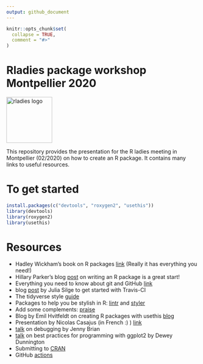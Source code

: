 ```yaml
---
output: github_document
---
```


<!-- README.md is generated from README.Rmd. Please edit that file -->

```r
knitr::opts_chunk$set(
  collapse = TRUE,
  comment = "#>"
)
```
# Rladies package workshop Montpellier 2020

<img src="figures/rainbow.png" width = 120 alt="rladies logo"/>

This repository provides the presentation for the R ladies meeting in Montpellier (02/2020) on how to create an R package. It contains many links to useful resources.

# To get started

```r
install.packages(c("devtools", "roxygen2", "usethis"))
library(devtools)
library(roxygen2)
library(usethis)
```

# Resources
- Hadley Wickham's book on R packages [link](http://r-pkgs.had.co.nz/) (Really it has everything you need!)
- Hillary Parker's blog [post](https://hilaryparker.com/2014/04/29/writing-an-r-package-from-scratch/) on writing an R package is a great start!
- Everything you need to know about git and GitHub [link](https://happygitwithr.com/) 
- blog [post](https://juliasilge.com/blog/beginners-guide-to-travis/) by Julia Silge to get started with Travis-CI 
- The tidyverse style [guide](https://style.tidyverse.org/) 
- Packages to help you be stylish in R:  [lintr](https://github.com/jimhester/lintr) and  [styler](https://styler.r-lib.org/) 
- Add some complements: [praise](https://github.com/rladies/praise)
- Blog by Emil Hvitfeldt on creating R packages with usethis [blog](https://www.hvitfeldt.me/blog/usethis-workflow-for-package-development/)
- Presentation by Nicolas Casajus (in French :) ) [link](https://frbcesab.github.io/datatoolbox/courses/r-packages/index.html)
- [talk](https://resources.rstudio.com/rstudio-conf-2020/object-of-type-closure-is-not-subsettable-jenny-bryan) on debugging by Jenny Brian
- [talk](https://resources.rstudio.com/rstudio-conf-2020/best-practices-for-programming-with-ggplot2-dewey-dunnington) on best practices for programming with ggplot2 by Dewey Dunnington
- Submitting to [CRAN](https://cran.r-project.org/submit.html)
- GitHub [actions](https://github.com/features/actions)









